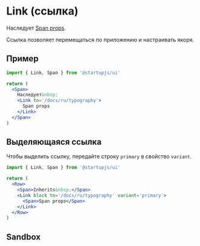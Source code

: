 
# Link (ссылка)

Наследует [Span props](/docs/ru/typography).

Ссылка позволяет перемещаться по приложению и настраивать якоря.

## Пример

```jsx
import { Link, Span } from '@startupjs/ui'
```

```jsx example
return (
  <Span>
    Наследует&nbsp;
    <Link to='/docs/ru/typography'>
      Span props
    </Link>
  </Span>
)
```

## Выделяющаяся ссылка

Чтобы выделить ссылку, передайте строку `primary` в свойство `variant`.

```jsx
import { Link, Span } from '@startupjs/ui'
```

```jsx example
return (
  <Row>
    <Span>Inherits&nbsp;</Span>
    <Link block to='/docs/ru/typography' variant='primary'>
      <Span>Span props</Span>
    </Link>
  </Row>
)
```

## Sandbox

<Sandbox Component={Link} />
